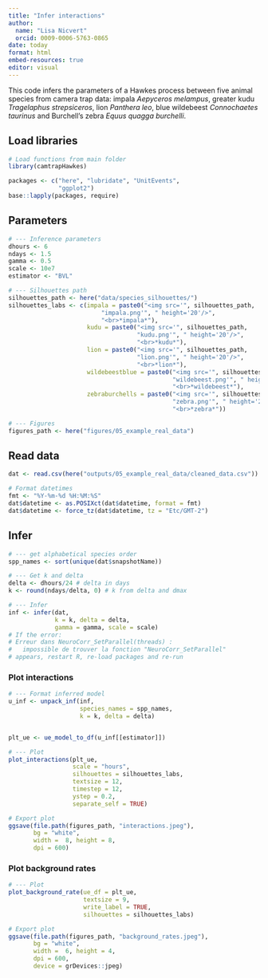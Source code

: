 ```yaml
---
title: "Infer interactions"
author: 
  name: "Lisa Nicvert"
  orcid: 0009-0006-5763-0865
date: today
format: html
embed-resources: true
editor: visual
---
```


This code infers the parameters of a Hawkes process between five animal species from camera trap data: impala *Aepyceros melampus*, greater kudu *Tragelaphus strepsiceros*, lion *Panthera leo*, blue wildebeest *Connochaetes taurinus* and Burchell's zebra *Equus quagga burchelli*.

## Load libraries

```r
# Load functions from main folder
library(camtrapHawkes)

packages <- c("here", "lubridate", "UnitEvents",
              "ggplot2")
base::lapply(packages, require)

```

## Parameters

```r
# --- Inference parameters
dhours <- 6
ndays <- 1.5
gamma <- 0.5
scale <- 10e7
estimator <- "BVL"

# --- Silhouettes path
silhouettes_path <- here("data/species_silhouettes/")
silhouettes_labs <- c(impala = paste0("<img src='", silhouettes_path, 
                          "impala.png'", " height='20'/>", 
                          "<br>*impala*"),
                      kudu = paste0("<img src='", silhouettes_path, 
                                    "kudu.png'", " height='20'/>", 
                                    "<br>*kudu*"),
                      lion = paste0("<img src='", silhouettes_path, 
                                    "lion.png'", " height='20'/>", 
                                    "<br>*lion*"),
                      wildebeestblue = paste0("<img src='", silhouettes_path, 
                                              "wildebeest.png'", " height='20'/>",
                                              "<br>*wildebeest*"),
                      zebraburchells = paste0("<img src='", silhouettes_path, 
                                              "zebra.png'", " height='20'/>",
                                              "<br>*zebra*"))

# --- Figures
figures_path <- here("figures/05_example_real_data")
```

## Read data

```r
dat <- read.csv(here("outputs/05_example_real_data/cleaned_data.csv"))

# Format datetimes
fmt <- "%Y-%m-%d %H:%M:%S"
dat$datetime <- as.POSIXct(dat$datetime, format = fmt)
dat$datetime <- force_tz(dat$datetime, tz = "Etc/GMT-2")

```

## Infer

```r
# --- get alphabetical species order 
spp_names <- sort(unique(dat$snapshotName))

# --- Get k and delta
delta <- dhours/24 # delta in days
k <- round(ndays/delta, 0) # k from delta and dmax

# --- Infer
inf <- infer(dat, 
             k = k, delta = delta,
             gamma = gamma, scale = scale)
# If the error:
# Erreur dans NeuroCorr_SetParallel(threads) : 
#   impossible de trouver la fonction "NeuroCorr_SetParallel"
# appears, restart R, re-load packages and re-run
```

### Plot interactions

```r
# --- Format inferred model
u_inf <- unpack_inf(inf, 
                    species_names = spp_names, 
                    k = k, delta = delta)


plt_ue <- ue_model_to_df(u_inf[[estimator]])

# --- Plot
plot_interactions(plt_ue,
                  scale = "hours",
                  silhouettes = silhouettes_labs,
                  textsize = 12,
                  timestep = 12,
                  ystep = 0.2,
                  separate_self = TRUE)

# Export plot
ggsave(file.path(figures_path, "interactions.jpeg"),
       bg = "white",
       width =  8, height = 8,
       dpi = 600)
```

### Plot background rates

```r
# --- Plot
plot_background_rate(ue_df = plt_ue,
                     textsize = 9,
                     write_label = TRUE,
                     silhouettes = silhouettes_labs)

# Export plot
ggsave(file.path(figures_path, "background_rates.jpeg"),
       bg = "white",
       width =  6, height = 4,
       dpi = 600,
       device = grDevices::jpeg)
```
